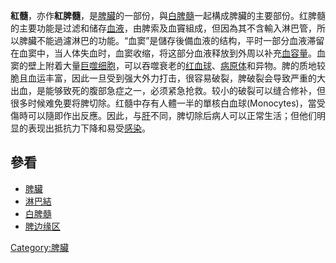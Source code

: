 {{Infobox anatomy
| Name        = 紅髓、紅脾髓
| Latin       = pulpa splenica
| Image       = Gray1191 zh.png 
| Caption     = 
| Image2      = Illu spleen zh.jpg 
| Caption2    = 脾
| System      =
| Precursor   =
<!--
| GraySubject  = 278 
| GrayPage     = 1284 
| DorlandsPre  = p_41 
| DorlandsSuf  = 12679479 
-->
}}
'''紅髓'''，亦作'''紅脾髓'''，是[[脾臟|脾臟]]的一部份，與[[白脾髓|白脾髓]]一起構成脾臟的主要部份。红脾髓的主要功能是过滤和储存[[血液|血液]]，由脾索及血竇組成，但因為其不含輸入淋巴管，所以脾臟不能過濾淋巴的功能。“血窦”是儲存後備血液的结构，平时一部分血液滞留在血窦中，当人体失血时，血窦收缩，将这部分血液释放到外周以补充[[血容量|血容量]]。血窦的壁上附着大量[[巨噬细胞|巨噬细胞]]，可以吞噬衰老的[[红血球|红血球]]、[[病原体|病原体]]和异物。脾的质地较脆且血运丰富，因此一旦受到强大外力打击，很容易破裂，脾破裂会导致严重的大出血，是能够致死的腹部急症之一，必须紧急抢救。较小的破裂可以缝合修补，但很多时候难免要将脾切除。红髓中存有人體一半的單核白血球(Monocytes)，當受傷時可以隨即作出反應。因此，与[[肝|肝]]不同，脾切除后病人可以正常生活；但他们明显的表现出抵抗力下降和易受[[感染|感染]]。

== 參看 ==
* [[脾臟|脾臟]]
* [[淋巴結|淋巴結]]
* [[白脾髓|白脾髓]]
* [[脾边缘区|脾边缘区]]
{{淋巴组织解剖学}}
[[Category:脾臟|Category:脾臟]]